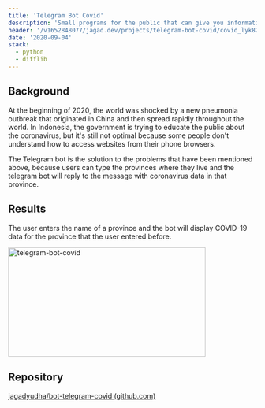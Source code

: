 ---
title: 'Telegram Bot Covid'
description: 'Small programs for the public that can give you information about COVID-19 in Indonesia.'
header: '/v1652848077/jagad.dev/projects/telegram-bot-covid/covid_lyk82n.png'
date: '2020-09-04'
stack:
  - python
  - difflib
---

## Background

At the beginning of 2020, the world was shocked by a new pneumonia outbreak that originated in China and then spread rapidly throughout the world. In Indonesia, the government is trying to educate the public about the coronavirus, but it's still not optimal because some people don't understand how to access websites from their phone browsers.

The Telegram bot is the solution to the problems that have been mentioned above, because users can type the provinces where they live and the telegram bot will reply to the message with coronavirus data in that province.

## Results

The user enters the name of a province and the bot will display COVID-19 data for the province that the user entered before.

<Image
  alt='telegram-bot-covid'
  src='/v1649578108/jagad.dev/projects/telegram-bot-covid/result_xsxbgu.gif'
  width='400'
  height='222'
/>

## Repository

[jagadyudha/bot-telegram-covid (github.com)](https://github.com/jagadyudha/bot-telegram-covid)
